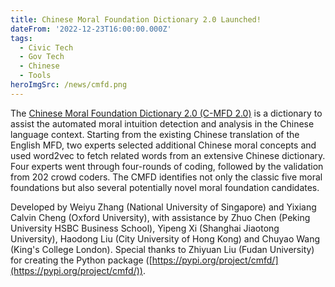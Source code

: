```yaml
---
title: Chinese Moral Foundation Dictionary 2.0 Launched!
dateFrom: '2022-12-23T16:00:00.000Z'
tags:
  - Civic Tech
  - Gov Tech
  - Chinese
  - Tools
heroImgSrc: /news/cmfd.png
---
```


The [Chinese Moral Foundation Dictionary 2.0 (C-MFD 2.0)](https://github.com/CivicTechLab/CMFD) is a dictionary to assist the automated moral intuition detection and analysis in the Chinese language context. Starting from the existing Chinese translation of the English MFD, two experts selected additional Chinese moral concepts and used word2vec to fetch related words from an extensive Chinese dictionary. Four experts went through four-rounds of coding, followed by the validation from 202 crowd coders. The CMFD identifies not only the classic five moral foundations but also several potentially novel moral foundation candidates.

Developed by Weiyu Zhang (National University of Singapore) and Yixiang Calvin Cheng (Oxford University), with assistance by Zhuo Chen (Peking University HSBC Business School), Yipeng Xi (Shanghai Jiaotong University), Haodong Liu (City University of Hong Kong) and Chuyao Wang (King's College London). Special thanks to Zhiyuan Liu (Fudan University) for creating the Python package ([https://pypi.org/project/cmfd/](https://pypi.org/project/cmfd/)).
